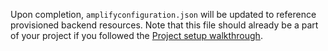 Upon completion, `amplifyconfiguration.json` will be updated to reference provisioned backend resources.  Note that this file should already be a part of your project if you followed the [Project setup walkthrough](/[platform]/prev/start/project-setup/create-application/).
